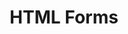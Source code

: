 ---
id: "web_tf_hard_014"
questionType: "TRUE_FALSE"
title: "HTML Forms"
statement: "The 'method' attribute in a form specifies the HTTP method used to submit data."
difficulty: "HARD"
category: "Web Development"
correctAnswer: true
explanation: "'method' defines how form data is sent: typically 'GET' or 'POST'."
---